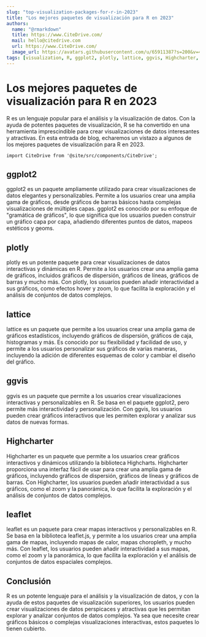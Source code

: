 ```yaml
---
slug: "top-visualization-packages-for-r-in-2023"
title: "Los mejores paquetes de visualización para R en 2023"
authors:
  name: "@rmarkdown"
  title: https://www.CiteDrive.com/
  mail: hello@citedrive.com
  url: https://www.CiteDrive.com/
  image_url: https://avatars.githubusercontent.com/u/65911387?s=200&v=4
tags: [visualization, R, ggplot2, plotly, lattice, ggvis, Highcharter, leaflet]
---
```


# Los mejores paquetes de visualización para R en 2023
R es un lenguaje popular para el análisis y la visualización de datos. Con la ayuda de potentes paquetes de visualización, R se ha convertido en una herramienta imprescindible para crear visualizaciones de datos interesantes y atractivas. En esta entrada de blog, echaremos un vistazo a algunos de los mejores paquetes de visualización para R en 2023.

```mdx-code-block
import CiteDrive from '@site/src/components/CiteDrive';
```
<CiteDrive /> 

## ggplot2
ggplot2 es un paquete ampliamente utilizado para crear visualizaciones de datos elegantes y personalizables. Permite a los usuarios crear una amplia gama de gráficos, desde gráficos de barras básicos hasta complejas visualizaciones de múltiples capas. ggplot2 es conocido por su enfoque de "gramática de gráficos", lo que significa que los usuarios pueden construir un gráfico capa por capa, añadiendo diferentes puntos de datos, mapeos estéticos y geoms.

## plotly
plotly es un potente paquete para crear visualizaciones de datos interactivas y dinámicas en R. Permite a los usuarios crear una amplia gama de gráficos, incluidos gráficos de dispersión, gráficos de líneas, gráficos de barras y mucho más. Con plotly, los usuarios pueden añadir interactividad a sus gráficos, como efectos hover y zoom, lo que facilita la exploración y el análisis de conjuntos de datos complejos.

## lattice
lattice es un paquete que permite a los usuarios crear una amplia gama de gráficos estadísticos, incluyendo gráficos de dispersión, gráficos de caja, histogramas y más. Es conocido por su flexibilidad y facilidad de uso, y permite a los usuarios personalizar sus gráficos de varias maneras, incluyendo la adición de diferentes esquemas de color y cambiar el diseño del gráfico.

## ggvis
ggvis es un paquete que permite a los usuarios crear visualizaciones interactivas y personalizables en R. Se basa en el paquete ggplot2, pero permite más interactividad y personalización. Con ggvis, los usuarios pueden crear gráficos interactivos que les permiten explorar y analizar sus datos de nuevas formas.

## Highcharter
Highcharter es un paquete que permite a los usuarios crear gráficos interactivos y dinámicos utilizando la biblioteca Highcharts. Highcharter proporciona una interfaz fácil de usar para crear una amplia gama de gráficos, incluyendo gráficos de dispersión, gráficos de líneas y gráficos de barras. Con Highcharter, los usuarios pueden añadir interactividad a sus gráficos, como el zoom y la panorámica, lo que facilita la exploración y el análisis de conjuntos de datos complejos.

## leaflet
leaflet es un paquete para crear mapas interactivos y personalizables en R. Se basa en la biblioteca leaflet.js, y permite a los usuarios crear una amplia gama de mapas, incluyendo mapas de calor, mapas choropleth, y mucho más. Con leaflet, los usuarios pueden añadir interactividad a sus mapas, como el zoom y la panorámica, lo que facilita la exploración y el análisis de conjuntos de datos espaciales complejos.

## Conclusión
R es un potente lenguaje para el análisis y la visualización de datos, y con la ayuda de estos paquetes de visualización superiores, los usuarios pueden crear visualizaciones de datos perspicaces y atractivas que les permitan explorar y analizar conjuntos de datos complejos. Ya sea que necesite crear gráficos básicos o complejas visualizaciones interactivas, estos paquetes lo tienen cubierto.